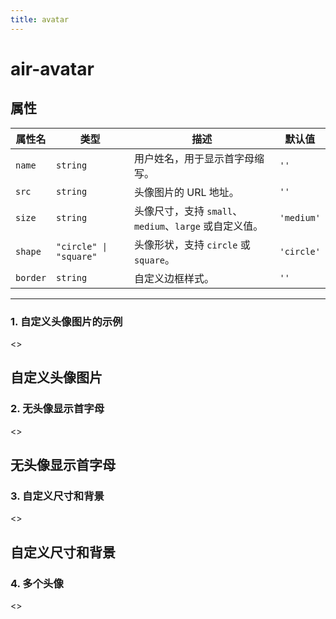 ```yaml
---
title: avatar
---
```


# air-avatar

## 属性

| 属性名   | 类型                             | 描述                                         | 默认值      |
| -------- | -------------------------------- | -------------------------------------------- | ----------- |
| `name`   | `string`                         | 用户姓名，用于显示首字母缩写。                          | `''`        |
| `src`    | `string`                         | 头像图片的 URL 地址。                                | `''`        |
| `size`   | `string`                         | 头像尺寸，支持 `small`、`medium`、`large` 或自定义值。 | `'medium'`  |
| `shape`  | `"circle" \| "square"`           | 头像形状，支持 `circle` 或 `square`。                 | `'circle'`  |
| `border` | `string`                         | 自定义边框样式。                                     | `''`        |

---

### 1. 自定义头像图片的示例

<air-previewer>
<>
<div style={{ textAlign: "center" }}>
  <h2>自定义头像图片</h2>
  <air-avatar
    size="large"
    name="李四"
    shape="square"
    src="https://avatars.githubusercontent.com/u/146103794?v=4"
    class="air-bg-secondary"
  ></air-avatar>
</div>
</>
</air-previewer>

### 2. 无头像显示首字母
<air-previewer>
<>
<div style={{ textAlign: "center" }}>
  <h2>无头像显示首字母</h2>
  <air-avatar
    size="large"
    name="王五"
    shape="circle"
    class="air-bg-accent"
  ></air-avatar>
</div>
</>

</air-previewer>

### 3. 自定义尺寸和背景
<air-previewer>
<>
<div style={{ textAlign: "center" }}>
  <h2>自定义尺寸和背景</h2>
  <air-avatar
    size="5rem"
    name="赵六"
    shape="circle"
    class="air-bg-light"
  ></air-avatar>
</div>
</>

</air-previewer>

### 4. 多个头像
<air-previewer>
<>
<div style={{ display: "flex", gap: "1rem", justifyContent: "center" }}>
  <air-avatar size="small" name="张三" shape="circle" />
  <air-avatar size="medium" name="李四" shape="square" />
  <air-avatar size="large" name="王五" shape="circle" />
</div>
</>
</air-previewer>

